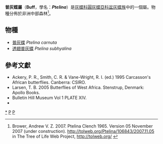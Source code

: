 {{NoteTA|G1=Butterfly}}
{{Automatic Taxobox
| taxon = Ptelina
| authority = Clench, 1965
| image = Telipna subhyalina f.JPG
| image_caption = 雌性[[透翅普灰蝶|透翅普灰蝶]]<br />''Ptelina subhyalina''♀
| type_species = [[普灰蝶|普灰蝶]]<br />''Ptelina carnuta''
| type_species_authority = (Hewitson, 1873)
| subdivision_ranks = 物種
| subdivision =
共2種，詳閱正文。
| synonyms = 
}}

'''普灰蝶屬'''（'''Buff'''，學名：'''''Ptelina'''''）是[[灰蝶科|灰蝶科]][[圓灰蝶亞科|圓灰蝶亞科]][[盆灰蝶族|盆灰蝶族]]中的一個屬。物種分佈於非洲中部森林<ref>Brower, Andrew V. Z. 2007. Ptelina Clench 1965. Version 05 November 2007 (under construction). http://tolweb.org/Ptelina/106843/2007.11.05 {{Wayback|url=http://tolweb.org/Ptelina/106843/2007.11.05 |date=20191201004653 }} in The Tree of Life Web Project, http://tolweb.org/ {{Wayback|url=http://tolweb.org/ |date=20110515100516 }}</ref>。

== 物種 ==
* [[普灰蝶|普灰蝶]] ''Ptelina carnuta''
* [[透翅普灰蝶|透翅普灰蝶]] ''Ptelina subhyalina''
<!--
== 圖集 ==
<gallery>
</gallery>
-->
== 參考文獻 ==
{{reflist}}
* Ackery, P. R., Smith, C. R. & Vane-Wright, R. I. (ed.) 1995 Carcasson's African butterflies. Canberra: CSIRO.
* Larsen, T. B. 2005 Butterflies of West Africa. Stenstrup, Denmark: Apollo Books.
* Bulletin Hill Museum Vol 1 PLATE XIV.
* {{Cite book | author = 寿建新 周尧 李宇飞 | title = 世界蝴蝶分類名錄 | location = 中國 | publisher = 陝西科學技術出版社 | date = 2006-04-01 | ISBN = 9787536936768 | language= zh-hans }}

{{Commons category| Ptelina}}

{{圓灰蝶亞科}}
{{Taxonbar}}
[[Category:普灰蝶屬|*]]
[[Category:盆灰蝶族|P]]
[[Category:_1965年描述的分类群|P]]